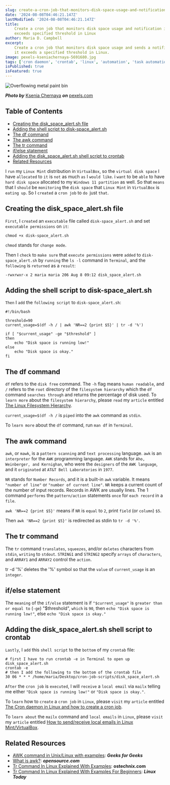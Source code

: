 ```yaml
---
slug: create-a-cron-job-that-monitors-disk-space-usage-and-notification-if-it-exceeds-specified-threshold-in-linux
date: '2024-08-08T04:46:21.147Z'
lastModified: '2024-08-08T04:46:21.147Z'
title:
    Create a cron job that monitors disk space usage and notification if it
    exceeds specified threshold in Linux
author: Maria D. Campbell
excerpt:
    Create a cron job that monitors disk space usage and sends a notification if
    it exceeds a specified threshold in Linux.
image: pexels-kseniachernaya-5691680.jpg
tags: ['cron daemon', 'crontab', 'linux', 'automation', 'task automation']
isPublished: true
isFeatured: true
---
```


![Overflowing metal paint bin](pexels-kseniachernaya-5691680.jpg)

**_Photo by_** [Ksenia Chernaya](https://www.pexels.com/@kseniachernaya/)
**_on_**
[pexels.com](https://www.pexels.com/photo/dirty-metal-bucket-against-white-background-5691680/)

## Table of Contents

-   [Creating the disk_space_alert.sh file](#creating-the-disk-space-alertsh-file)
-   [Adding the shell script to disk-space_alert.sh](#adding-the-shell-script-to-disk-space-alertsh)
-   [The df command](#the-df-command)
-   [The awk command](#the-awk-command)
-   [The tr command](#the-tr-command)
-   [if/else statement](#if-else-statement)
-   [Adding the disk_space_alert.sh shell script to crontab](#adding-the-disk-space-alertsh-shell-script-to-crontab)
-   [Related Resources](#related-resources)

I `run` my `Linux Mint` distribution in `VirtualBox`, so the
`virtual disk space` I have `allocated` to `it` is `not` as much `as` I
`would like`. i `want` to be `able` to have `hard disk space` allocated to my
`Windows 11 partition` as well. So that `means` that I `should` be `monitoring`
the `disk space` that `Linux Mint` in `VirtualBox` is `eating up`. So I
`created` a `cron job` to `do `just `that`.

## Creating the disk_space_alert.sh file

`First`, I `created` an `executable` file called `disk-space_alert.sh` and set
`executable permissions` on `it`:

```shell
chmod +x disk-space_alert.sh
```

`chmod` stands for `change mode`.

Then I `check` to `make sure` that `execute permissions` were `added` to
`disk-space_alert.sh` by `running` the `ls -l` command in `Terminal`, and the
`following` is `returned` as a `result`:

```shell
-rwxrwxr-x 2 maria maria 206 Aug 8 09:12 disk_space_alert.sh
```

## Adding the shell script to disk-space_alert.sh

`Then` I `add` the `following script` to `disk-space_alert.sh`:

```shell
#!/bin/bash

threshold=90
current_usage=$(df -h / | awk 'NR==2 {print $5}' | tr -d '%')

if [ "$current_usage" -ge "$threshold" ]
then
    echo "Disk space is running low!"
else
    echo "Disk space is okay."
fi
```

## The df command

`df` refers to the `disk free` command. The `-h` flag means `human readable`,
and `/` refers to the `root` directory of the `filesystem hierarchy` which the
`df` command `searches through` and returns the percentage of disk used. To
`learn more` about the `filesystem hierarchy`, please `read` my `article`
entitled
[The Linux Filesystem Hierarchy](http://localhost:3000/blog/the-linux-filesystem-hierarchy).

`current_usage=$(df -h /` is `piped` into the `awk` command as `stdin`.

To `learn more` about the `df` command, run `man df` in `Terminal`.

## The awk command

`awk`, or `mawk`, is a `pattern scanning` and `text processing` language. `awk`
is an `interpreter` for the `AWK` programming language. `AWK` stands for
`Aho, Weinberger, and Kernighan`, who were the `designers` of the
`AWK language`, and it `originated` at `AT&T Bell Laboratories` in `1977`.

`NR` stands for `Number Records`, and it is a built-in `awk` variable. It means
`"number of line"` or `"number of current line"`. `NR` keeps a current count of
the number of input records. Records in AWK are usually lines. The 1 command
`performs` the `pattern/action` statements `once` for `each record` in a `file`.

`awk 'NR==2 {print $5}'` means if `NR` is `equal` to `2`, print `field` (or
`column`) `$5`.

Then `awk 'NR==2 {print $5}'` is redirected as stdin to `tr -d '%'`.

## The tr command

The `tr` command `translates`, `squeezes`, and/or `deletes` characters from
`stdin`, `writing` to `stdout`. `STRING1` and `STRING2` specify `arrays` of
`characters`, and `ARRAY1` and `ARRAY2` control the `action`.

tr -d '%' deletes the '%' symbol so that the `value` of `current_usage` is an
`integer`.

## if/else statement

The `meaning` of the `if/else` statement is if `"$current_usage"` is
`greater than or equal to` (`-ge`) "$threshold", `which` is `90`, then
`echo "Disk space is running low!"`, else `echo "Disk space is okay."`

## Adding the disk_space_alert.sh shell script to crontab

`Lastly`, I `add` this `shell script` to the `bottom` of my `crontab` file:

```shell
# first I have to run crontab -e in Terminal to open up disk_space_alert.sh
crontab -e
# then I add the following to the bottom of the crontab file
30 06 * * * /home/maria/Desktop/cron-job-scripts/disk_space_alert.sh
```

`After` the `cron job` is `executed`, I will `receive` a `local email` via
`mailx` telling me either `"Disk space is running low!"` or
`"Disk space is okay."`.

To `learn` how to `create` a `cron job` in `Linux`, please `visit` my `article`
entitled
[The Cron daemon in Linux and how to create a cron job](/blog/the-cron-daemon-in-linux-and-how-to-create-a-cron-job).

To `learn about` the `mailx` command and `local emails` in `Linux`, please
`visit` my `article` entitled
[How to send/receive local emails in Linux Mint/VirtualBox](http://localhost:3000/blog/how-to-sendreceive-local-emails-in-linux-mintvirtualbox).

## Related Resources

-   [AWK command in Unix/Linux with examples](https://www.geeksforgeeks.org/awk-command-unixlinux-examples/):
    **_Geeks for Geeks_**
-   [What is awk?](https://opensource.com/resources/what-awk):
    **_opensource.com_**
-   [Tr Command In Linux Explained With Examples](https://ostechnix.com/tr-command-linux/):
    **ostechnix.com**
-   [Tr Command In Linux Explained With Examples For Beginners](https://www.linuxtoday.com/developer/tr-command-in-linux-explained-with-examples-for-beginners/):
    **_Linux Today_**
